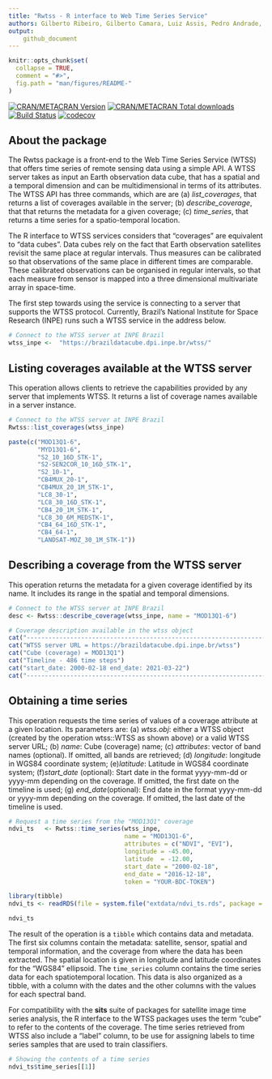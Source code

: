 ```yaml
---
title: "Rwtss - R interface to Web Time Series Service"
authors: Gilberto Ribeiro, Gilberto Camara, Luiz Assis, Pedro Andrade, Felipe Souza
output: 
    github_document
---
```


```r
knitr::opts_chunk$set(
  collapse = TRUE,
  comment = "#>",
  fig.path = "man/figures/README-"
)
```

[![CRAN/METACRAN Version](https://www.r-pkg.org/badges/version/Rwtss)](https://CRAN.R-project.org/package=Rwtss)
[![CRAN/METACRAN Total downloads](http://cranlogs.r-pkg.org/badges/grand-total/Rwtss?color=blue)](https://CRAN.R-project.org/package=Rwtss)
[![Build Status](https://drone.dpi.inpe.br/api/badges/e-sensing/Rwtss/status.svg)](https://drone.dpi.inpe.br/e-sensing/Rwtss)
[![codecov](https://codecov.io/gh/e-sensing/Rwtss/branch/master/graph/badge.svg?token=gDsvUHhLmI)](https://codecov.io/gh/e-sensing/Rwtss)


## About the package

The Rwtss package is a front-end to the Web Time Series Service (WTSS) that offers time series of remote sensing data using a simple API. A WTSS server takes as input an Earth observation data cube, that has a spatial and a temporal dimension and can be multidimensional in terms of its attributes.  The WTSS API has three commands, which are are (a) *list_coverages*, that returns a list of coverages available in the server; (b) *describe_coverage*, that that returns the metadata for a given coverage; (c) *time_series*, that returns a time series for a spatio-temporal location.

The R interface to WTSS services considers that "coverages" are equivalent to "data cubes". Data cubes rely on the fact that Earth observation satellites revisit the same place at regular intervals. Thus measures can be calibrated so that observations of the same place in different times are comparable. These calibrated observations can be organised in regular intervals, so that each measure from sensor is mapped into a three dimensional multivariate array in space-time.

The first step towards using the service is connecting to a server that supports the WTSS protocol. Currently, Brazil's National Institute for Space Research (INPE) runs such a WTSS service
in the address below.

```r
# Connect to the WTSS server at INPE Brazil
wtss_inpe <-  "https://brazildatacube.dpi.inpe.br/wtss/"
```

## Listing coverages available at the WTSS server

This operation allows clients to retrieve the capabilities provided by any server that implements WTSS. It returns a list of coverage names available in a server instance.

```r
# Connect to the WTSS server at INPE Brazil
Rwtss::list_coverages(wtss_inpe)
```
```r
paste(c("MOD13Q1-6",
        "MYD13Q1-6",
        "S2_10_16D_STK-1",
        "S2-SEN2COR_10_16D_STK-1",
        "S2_10-1",
        "CB4MUX_20-1",
        "CB4MUX_20_1M_STK-1",
        "LC8_30-1",
        "LC8_30_16D_STK-1",
        "CB4_20_1M_STK-1",
        "LC8_30_6M_MEDSTK-1",
        "CB4_64_16D_STK-1",
        "CB4_64-1",
        "LANDSAT-MOZ_30_1M_STK-1"))
```

## Describing a coverage from the WTSS server

This operation returns the metadata for a given coverage identified by its name. It includes its range in the spatial and temporal dimensions.

```r
# Connect to the WTSS server at INPE Brazil
desc <- Rwtss::describe_coverage(wtss_inpe, name = "MOD13Q1-6")
```


```r
# Coverage description available in the wtss object
cat("---------------------------------------------------------------------")
cat("WTSS server URL = https://brazildatacube.dpi.inpe.br/wtss")
cat("Cube (coverage) = MOD13Q1")
cat("Timeline - 486 time steps")
cat("start_date: 2000-02-18 end_date: 2021-03-22")
cat("---------------------------------------------------------------------")
```

## Obtaining a time series 

This operation requests the time series of values of a coverage attribute at a given location. Its parameters are: (a) *wtss.obj*: either a WTSS object (created by the operation wtss::WTSS as shown above) or a valid WTSS server URL; (b) *name*: Cube (coverage) name; (c) *attributes*: vector of band names (optional). If omitted, all bands are retrieved; (d) *longitude*: longitude in WGS84 coordinate system; (e)*latitude*:   Latitude in WGS84 coordinate system; (f)*start_date* (optional):  Start date in the format yyyy-mm-dd or yyyy-mm depending on the coverage. If omitted, the first date on the timeline is used; (g)
*end_date*(optional): End date in the format yyyy-mm-dd or yyyy-mm depending on the coverage. If omitted, the last date of the timeline is used.

```r
# Request a time series from the "MOD13Q1" coverage
ndvi_ts   <- Rwtss::time_series(wtss_inpe, 
                                name = "MOD13Q1-6", 
                                attributes = c("NDVI", "EVI"), 
                                longitude = -45.00, 
                                latitude  = -12.00,
                                start_date = "2000-02-18", 
                                end_date = "2016-12-18",
                                token = "YOUR-BDC-TOKEN")
```

```r
library(tibble)
ndvi_ts <- readRDS(file = system.file("extdata/ndvi_ts.rds", package = "Rwtss"))
```

```r
ndvi_ts
```


The result of the operation is a `tibble` which contains data and metadata. The first six columns contain the metadata: satellite, sensor, spatial and temporal information, and the coverage from where the data has been extracted. The spatial location is given in longitude and latitude coordinates for the "WGS84" ellipsoid. The `time_series` column contains the time series data for each spatiotemporal location. This data is also organized as a tibble, with a column with the dates and the other columns with the values for each spectral band. 

For compatibility with the **sits** suite of packages for satellite image time series analysis, the R interface to the WTSS packages uses the term "cube" to refer to the contents of the coverage. The time series retrieved from WTSS also include a "label" column, to be use for assigning labels to time series samples that are used to train classifiers.

```r
# Showing the contents of a time series
ndvi_ts$time_series[[1]]
```
